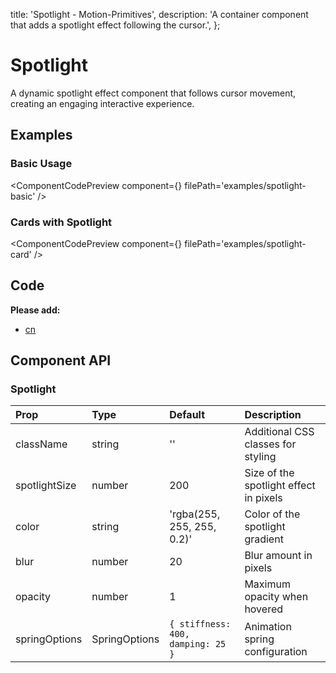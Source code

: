   title: 'Spotlight - Motion-Primitives',
  description: 'A container component that adds a spotlight effect following the cursor.',
};


# Spotlight

A dynamic spotlight effect component that follows cursor movement, creating an engaging interactive experience.

## Examples

### Basic Usage

<ComponentCodePreview
  component={<SpotlightBasic />}
  filePath='examples/spotlight-basic'
/>

### Cards with Spotlight

<ComponentCodePreview
  component={<SpotlightCards />}
  filePath='examples/spotlight-card'
/>

## Code

<CodeBlock filePath='components/core/spotlight.tsx' />

**Please add:**

- [cn](https://github.com/ibelick/motion-primitives/blob/main/lib/utils.ts)

## Component API

### Spotlight

| Prop           | Type          | Default                        | Description                                    |
| :------------ | :------------ | :---------------------------- | :--------------------------------------------- |
| className     | string        | ''                           | Additional CSS classes for styling              |
| spotlightSize | number        | 200                          | Size of the spotlight effect in pixels          |
| color         | string        | 'rgba(255, 255, 255, 0.2)'   | Color of the spotlight gradient                |
| blur          | number        | 20                           | Blur amount in pixels                           |
| opacity       | number        | 1                            | Maximum opacity when hovered                    |
| springOptions | SpringOptions | `{ stiffness: 400, damping: 25 }` | Animation spring configuration            |

